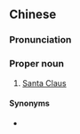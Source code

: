 {{also|耶诞老人}}
==Chinese==
{{zh-forms|s=耶诞老人|type=22}}

===Pronunciation===
{{zh-pron
|m=Yēdàn Lǎorén
|c=je4 daan3 lou5 jan4
|cat=pn
}}

===Proper noun===
{{zh-proper noun}}

# {{lb|zh|chiefly|Taiwan}} [[Santa Claus]]

====Synonyms====
* {{zh-l|聖誕老人}}

{{zh-cat|Christmas|Mythological figures}}